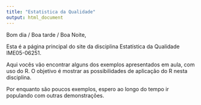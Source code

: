 ```yaml
---
title: "Estatistica da Qualidade"
output: html_document
---
```




Bom dia / Boa tarde / Boa Noite, 

Esta é a página principal do site da disciplina Estatística da Qualidade IME05-06251.

Aqui vocês vão encontrar alguns dos exemplos apresentados em aula, com uso do R. O objetivo é mostrar as possibilidades de aplicação do R nesta disciplina.

Por enquanto são poucos exemplos, espero ao longo do tempo ir populando com outras demonstrações.  
